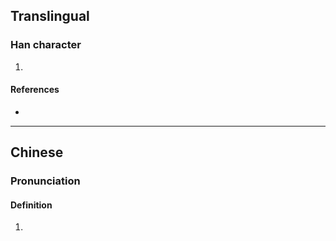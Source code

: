 {{character info/new}}
==Translingual==

===Han character===
{{Han char|rn=75|rad=木|as=09|sn=13|four=47920|canj=DAIL|ids=⿰木即}}

# {{defn|Han|sort=木09}}

====References====
* {{Han ref|kx=0539.160|dkj=15134|dj=0927.020|hdz=21251.130|uh=6956|ud=26966|bh=D5B8|bd=54712}}

----

==Chinese==

===Pronunciation===
{{zh-pron
|m=zhì
|c=zit3
|mc=y
|oc=y
}}

====Definition====
# {{defn|lang=yue|sort=木09}}